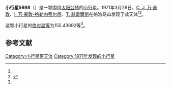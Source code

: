 {{Infobox planet
| bgcolour = #FFFFC0
| name = 5698 Nolde
| symbol = 
| image = 
| caption = 
| discovery = yes
| discovery_ref = 
| discoverer = [[科内利斯·约翰内斯·万·豪敦|C. J. 万·豪敦]]、[[英格丽·万·豪敦-格勒内费尔德|I. 万·豪敦-格勒内费尔德]]、[[湯姆·赫雷爾斯|T. 赫雷爾斯]]
| discovery_site = [[帕洛马山|帕洛马山]] 
| discovered = 1971年3月26日
| designations = yes
| mp_name = 
| named_after = 
| alt_names = 4121 T-1/ 1977 KP1 / 1978 RT8 / 1985 YX1 / 1990 WA3
| mp_category = [[主带小行星|主带小行星]]
| orbit_ref = <ref name="a">[http://ssd.jpl.nasa.gov/sbdb.cgi?sstr=5698 5698 Nolde] {{Wayback|url=http://ssd.jpl.nasa.gov/sbdb.cgi?sstr=5698 |date=20210829082200 }}，小行星數據庫瀏覽器（JPL Small-Body Database Browser）－[[美国国家航空航天局|美国国家航空航天局]]喷气推进实验室</ref>
| epoch = 2456400.5 (2013年4月18日更新)
| aphelion = {{convert|3.4812790|AU|km|3|abbr=on|lk=out}}
| perihelion = {{convert|2.7681492|AU|km|3|abbr=on}}
| semimajor = {{convert|3.1247141|AU|km|3|abbr=on}}
| eccentricity = 0.1141112
| period = 2017.501489 [[日|日]]<br />5.52[[儒略年|儒略年]]
| avg_speed = 
| inclination = 1.55864
| asc_node = 74.22421
| mean_anomaly = 
| arg_peri = 155.43692
| satellites = 
| physical_characteristics = yes
| dimensions = 
| mass = 
| density = 
| surface_grav = 
| escape_velocity = 
| sidereal_day = 
| axial_tilt = 
| pole_ecliptic_lat = 
| pole_ecliptic_lon = 
| albedo = 
| temperatures= 
| temp_name1 = 
| mean_temp_1 = 
| max_temp_1 = 
| temp_name2 = 
| max_temp_2 = 
| spectral_type = 
| abs_magnitude = 155.43692
}}

'''小行星5698'''（{{lang-en|5698 Nolde}}）是一颗围绕[[太阳|太阳]][[公转|公转]]的[[小行星|小行星]]。1971年3月26日，[[科内利斯·约翰内斯·万·豪敦|C. J. 万·豪敦]]、[[英格丽·万·豪敦-格勒内费尔德|I. 万·豪敦-格勒内费尔德]]、[[湯姆·赫雷爾斯|T. 赫雷爾斯]]在帕洛马山发现了此天体<ref name="a" /><ref>{{cite news|title=小行星列表|url=http://cfa-www.harvard.edu/iau/lists/NumberedMPs.txt|accessdate=2013-07-08|newspaper=哈佛大学|archive-date=2008-05-17|archive-url=https://web.archive.org/web/20080517010638/http://cfa-www.harvard.edu/iau/lists/NumberedMPs.txt|dead-url=no}}</ref>。

这颗小行星的[[绝对星等|绝对星等]]为155.43692等<ref name="a" />。

==参考文献==
{{reflist}}
{{Minor Planet Number|[[小行星5697|小行星5697]]|[[小行星5699|小行星5699]]}}

{{小天体}}

[[Category:小行星带天体|Category:小行星带天体]]
[[Category:1971年发现的小行星|Category:1971年发现的小行星]]

{{asteroid-stub}}